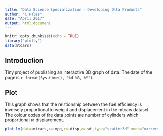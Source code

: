 ```yaml
---
title: "Data Science Specialization - Developing Data Products"
author: "C Hales"
date: "April 2017"
output: html_document
---
```


```r
knitr::opts_chunk$set(echo = TRUE)
library("plotly")
data(mtcars)
```

## Introduction

Tiny project of publishing an interactive 3D graph of data.  The date of the page is `r format(Sys.time(), "%d %B, %Y")`.

## Plot

This graph shows that the relationship between the fuel efficiency is inversely proportional to weight and displacement in the mtcars dataset. The colour codes of the data points are number of cylinders which proportional to displacement.

```r
plot_ly(data=mtcars,x=~mpg,y=~disp,z=~wt,type="scatter3d",mode="markers",color=factor(mtcars$cyl),name="3D")
```



